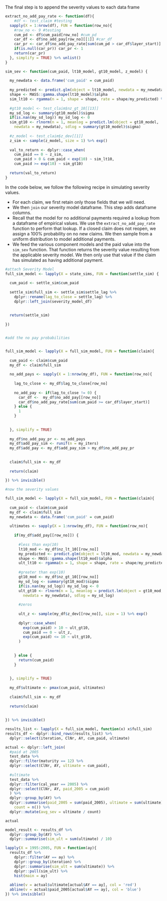 The final step is to append the severity values to each data frame

```r
extract_no_add_pay_rate <- function(df){
    #df <- test_claim #testing
  sapply(X = 1:nrow(df), FUN = function(row_no){
    #row_no <- 9 #testing
    cum_pd <- df$cum_paid[row_no] #cum_pd
    car_df <- df$no_add_pay[row_no][[1]] #car_df
    car_pr <- car_df$no_add_pay_rate[sum(cum_pd > car_df$layer_start)]
    if(is.null(car_pr)) car_pr <- 1
    return(car_pr)
  }, simplify = TRUE) %>% unlist()
}

sim_sev <- function(cum_paid, lt10_model, gt10_model, z_model) {
  
  my_newdata <- data.frame('cum_paid' = cum_paid)
  
  my_predicted <- predict.glm(object = lt10_model, newdata = my_newdata)
  shape <- MASS::gamma.shape(lt10_model)$alpha
  sim_lt10 <- rgamma(n = 1, shape = shape, rate = shape/my_predicted) %>% exp()
  
  #gt10_model <- test_claim$nz_gt_10[[13]]
  my_sd_log <- summary(gt10_model)$sigma
  if(is.nan(my_sd_log)) my_sd_log <- 0
  sim_gt10 <- rlnorm(n = 1, meanlog = predict.lm(object = gt10_model, 
    newdata = my_newdata), sdlog = summary(gt10_model)$sigma)
  
  #z_model <- test_claim$z_dev[[1]]
  z_sim <- sample(z_model, size = 1) %>% exp()
  
  val_to_return <- dplyr::case_when(
    cum_paid == 0 ~ z_sim,
    cum_paid > 0 & cum_paid < exp(10) ~ sim_lt10,
    cum_paid >= exp(10) ~ sim_gt10)
  
  return(val_to_return)
}

```

In the code below, we follow the following recipe in simulating severity values.

* For each claim, we first retain only those fields that we will need.
* We then `join` our severity model dataframe. This step adds dataframe columns.
* Recall that the model for no additional payments required a lookup from a dataframe of empirical values. We use the `extract_no_add_pay_rate` function to perform that lookup. If a closed claim does not reopen, we assign a 100% probability on no new claims. We then sample from a uniform distribution to model additional payments.
* We feed the various component models and the paid value into the `sim_sev` function. That function returns the severity value resulting from the applicable severity model. We then only use that value if the claim has simulated as having additional payment.


```r
#attach Severity Model
full_sim_model <- lapply(X = state_sims, FUN = function(settle_sim) {
  
  cum_paid <- settle_sim$cum_paid
  
  settle_sim$full_sim <- settle_sim$settle_lag %>% 
    dplyr::rename(lag_to_close = settle_lag) %>% 
    dplyr::left_join(severity_model_df)
  
  
  return(settle_sim)
  
}) 


#add the no pay probabilities


full_sim_model <- lapply(X = full_sim_model, FUN = function(claim){
  
  cum_paid <- claim$cum_paid
  my_df <- claim$full_sim
  
  no_add_pays <- sapply(X = 1:nrow(my_df), FUN = function(row_no){
    
    lag_to_close <- my_df$lag_to_close[row_no]
    
    no_add_pay <- if(lag_to_close != 0) {
      car_df <-  my_df$no_add_pay[[row_no]]
      car_df$no_add_pay_rate[sum(cum_paid >= car_df$layer_start)]
    } else {
      1
    }
    
    
  }, simplify = TRUE) 
  
  my_df$no_add_pay_pr <- no_add_pays
  my_df$add_pay_sim <- runif(n = my_iters)
  my_df$add_pay <- my_df$add_pay_sim > my_df$no_add_pay_pr
  
  
  claim$full_sim <- my_df
  
  return(claim)
  
}) %>% invisible()

#now the severity values

full_sim_model <- lapply(X = full_sim_model, FUN = function(claim){
  
  cum_paid <- claim$cum_paid
  my_df <- claim$full_sim
  my_newdata <- data.frame('cum_paid' = cum_paid)
 
  ultimates <- sapply(X = 1:nrow(my_df), FUN = function(row_no){
    
    if(my_df$add_pay[[row_no]]) {
      
      #less than exp(10)
      lt10_mod <- my_df$nz_lt_10[[row_no]]
      my_predicted <- predict.glm(object = lt10_mod, newdata = my_newdata)
      shape <- MASS::gamma.shape(lt10_mod)$alpha
      ult_lt10 <- rgamma(n = 1, shape = shape, rate = shape/my_predicted) %>% exp()
      
      #greater than exp(10)
      gt10_mod <- my_df$nz_gt_10[[row_no]]
      my_sd_log <- summary(gt10_mod)$sigma
      if(is.nan(my_sd_log)) my_sd_log <- 0
      ult_gt10 <- rlnorm(n = 1, meanlog = predict.lm(object = gt10_mod, 
        newdata = my_newdata), sdlog = my_sd_log)
      
      #zeros
      
      ult_z <- sample(my_df$z_dev[[row_no]], size = 1) %>% exp()
      
      dplyr::case_when(
        exp(cum_paid) > 10 ~ ult_gt10,
        cum_paid == 0 ~ ult_z,
        exp(cum_paid) <= 10 ~ ult_gt10,
      )
      
      
    } else {
      return(cum_paid)
    }
    
    
  }, simplify = TRUE) 
  
  my_df$ultimate <- pmax(cum_paid, ultimates)
  
  claim$full_sim <- my_df
  
  return(claim)
  
    
}) %>% invisible()
```  


```r
results_list <- lapply(X = full_sim_model, function(x) x$full_sim)
results_df <- dplyr::bind_rows(results_list) %>% 
  dplyr::select(iteration, ClNr, AY, cum_paid, ultimate) 
```


```r
actual <- dplyr::left_join(
  #paid at 2005
  test_data %>% 
  dplyr::filter(maturity == 12) %>%
  dplyr::select(ClNr, AY, ultimate = cum_paid),
  
  #ultimate
  test_data %>% 
  dplyr::filter(cal_year == 2005) %>% 
  dplyr::select(ClNr, AY, paid_2005 = cum_paid)
  ) %>% 
  dplyr::group_by(AY) %>% 
  dplyr::summarise(paid_2005 = sum(paid_2005), ultimate = sum(ultimate), 
    count = n()) %>% 
  dplyr::mutate(avg_sev = ultimate / count)

actual
```

```r
model_result <- results_df %>% 
  dplyr::group_by(AY) %>% 
  dplyr::summarise(sim_ult = sum(ultimate) / 10)
```

```r
lapply(X = 1995:2005, FUN = function(ay){
  results_df %>% 
    dplyr::filter(AY == ay) %>% 
    dplyr::group_by(iteration) %>% 
    dplyr::summarise(sim_ult = sum(ultimate)) %>% 
    dplyr::pull(sim_ult) %>% 
    hist(main = ay)
  
  abline(v = actual$ultimate[actual$AY == ay], col = 'red')
  abline(v = actual$paid_2005[actual$AY == ay], col = 'blue')
}) %>% invisible()
```




